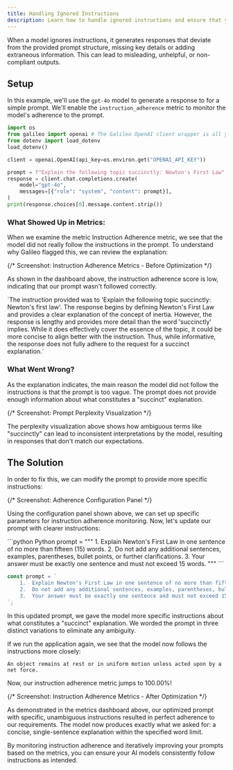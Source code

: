 ```yaml
---
title: Handling Ignored Instructions
description: Learn how to handle ignored instructions and ensure that your AI models follow your instructions.
---
```



When a model ignores instructions, it generates responses that deviate from the provided prompt structure, missing key details or adding extraneous information. This can lead to misleading, unhelpful, or non-compliant outputs.

## Setup

In this example, we'll use the `gpt-4o` model to generate a response to for a simple prompt. We'll enable the `instruction_adherence` metric to monitor the model's adherence to the prompt.

```python 
import os
from galileo import openai # The Galileo OpenAI client wrapper is all you need!
from dotenv import load_dotenv
load_dotenv()

client = openai.OpenAI(api_key=os.environ.get("OPENAI_API_KEY"))

prompt = f"Explain the following topic succinctly: Newton's First Law"
response = client.chat.completions.create(
    model="gpt-4o",
    messages=[{"role": "system", "content": prompt}],
)
print(response.choices[0].message.content.strip())
```


### What Showed Up in Metrics:
When we examine the metric Instruction Adherence metric, we see that the model did not really follow the instructions in the prompt.
To understand why Galileo flagged this, we can review the explanation:

{/* Screenshot: Instruction Adherence Metrics - Before Optimization */}
<Screenshot
  alt="Instruction adherence metrics dashboard before applying optimization techniques"
  placeholder="Add screenshot of instruction adherence metrics before optimization"
  caption="Instruction Adherence Metrics - Before Optimization"
/>

As shown in the dashboard above, the instruction adherence score is low, indicating that our prompt wasn't followed correctly.

<Card>
<ResponseField name="Metric Explanation">
`The instruction provided was to 'Explain the following topic succinctly: Newton's first law'.   
The response begins by defining Newton's First Law and provides a clear explanation of the concept of inertia. However, the response is lengthy and provides more detail than the word 'succinctly' implies. While it does effectively cover the essence of the topic, it could be more concise to align better with the instruction.  Thus, while informative, the response does not fully adhere to the request for a succinct explanation.`
</ResponseField>
</Card>


### What Went Wrong?
As the explanation indicates, the main reason the model did not follow the instructions is that the prompt is too vague. The prompt does not provide enough information about what constitutes a "succinct" explanation. 

{/* Screenshot: Prompt Perplexity Visualization */}
<Screenshot
  alt="Visualization of prompt perplexity metrics and analysis"
  placeholder="Add screenshot of prompt perplexity visualization"
  caption="Prompt Perplexity Visualization"
/>

The perplexity visualization above shows how ambiguous terms like "succinctly" can lead to inconsistent interpretations by the model, resulting in responses that don't match our expectations.


## The Solution
In order to fix this, we can modify the prompt to provide more specific instructions:

{/* Screenshot: Adherence Configuration Panel */}
<Screenshot
  alt="Configuration panel showing available settings for instruction adherence"
  placeholder="Add screenshot of adherence configuration panel"
  caption="Adherence Configuration Panel"
/>

Using the configuration panel shown above, we can set up specific parameters for instruction adherence monitoring. Now, let's update our prompt with clearer instructions:

<CodeGroup>
```python Python
prompt = """
	1.	Explain Newton's First Law in one sentence of no more than fifteen (15) words.
	2.	Do not add any additional sentences, examples, parentheses, bullet points, or further clarifications.
	3.	Your answer must be exactly one sentence and must not exceed 15 words.
"""
```

```typescript TypeScript
const prompt = `
	1.	Explain Newton's First Law in one sentence of no more than fifteen (15) words.
	2.	Do not add any additional sentences, examples, parentheses, bullet points, or further clarifications.
	3.	Your answer must be exactly one sentence and must not exceed 15 words.
`;
```
</CodeGroup>

In this updated prompt, we gave the model more specific instructions about what constitutes a "succinct" explanation. We worded the prompt in three distinct variations to eliminate any ambiguity.

If we run the application again, we see that the model now follows the instructions more closely:

```
An object remains at rest or in uniform motion unless acted upon by a net force.
```

Now, our instruction adherence metric jumps to 100.00%!

{/* Screenshot: Instruction Adherence Metrics - After Optimization */}
<Screenshot
  alt="Instruction adherence metrics dashboard after applying optimization techniques, showing improvements"
  placeholder="Add screenshot of instruction adherence metrics after optimization"
  caption="Instruction Adherence Metrics - After Optimization"
/>

As demonstrated in the metrics dashboard above, our optimized prompt with specific, unambiguous instructions resulted in perfect adherence to our requirements. The model now produces exactly what we asked for: a concise, single-sentence explanation within the specified word limit.

By monitoring instruction adherence and iteratively improving your prompts based on the metrics, you can ensure your AI models consistently follow instructions as intended.